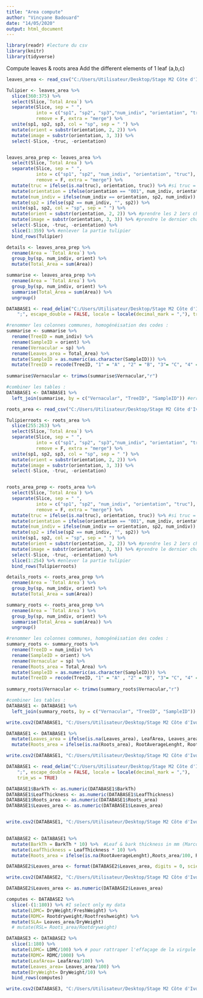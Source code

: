 ```yaml
---
title: "Area compute"
author: "Vincyane Badouard"
date: "14/05/2020"
output: html_document
---
```


```r
library(readr) #lecture du csv
library(knitr)
library(tidyverse)
```

Compute leaves & roots area 
Add the different elements of 1 leaf (a,b,c)

```r
leaves_area <- read_csv("C:/Users/Utilisateur/Desktop/Stage M2 Côte d'Ivoire/TERRAIN/Scans/Leaves/Summary of Leaves.csv")

Tulipier <- leaves_area %>% 
  slice(360:375) %>% 
  select(Slice,`Total Area`) %>% 
  separate(Slice, sep = " ",
           into = c("sp1", "sp2", "sp3","num_indiv", "orientation", "truc"), 
           remove = F, extra = "merge") %>% 
  unite(sp1, sp2, sp3, col = "sp", sep = " ") %>% 
  mutate(orient = substr(orientation, 2, 2)) %>% 
  mutate(image = substr(orientation, 3, 3)) %>%
  select(-Slice, -truc, -orientation) 


leaves_area_prep <- leaves_area %>%
  select(Slice,`Total Area`) %>% 
  separate(Slice, sep = " ",
           into = c("sp1", "sp2", "num_indiv", "orientation", "truc"), 
           remove = F, extra = "merge") %>% 
  mutate(truc = ifelse(is.na(truc), orientation, truc)) %>% #si truc = NA, = orientation, sinon laisser truc
  mutate(orientation = ifelse(orientation == "001", num_indiv, orientation)) %>% 
  mutate(num_indiv = ifelse(num_indiv == orientation, sp2, num_indiv)) %>% 
  mutate(sp2 = ifelse(sp2 == num_indiv, "", sp2)) %>% 
  unite(sp1, sp2, col = "sp", sep = " ") %>% 
  mutate(orient = substr(orientation, 2, 2)) %>% #prendre les 2 1ers characters d' orientation et les mettre dans orient
  mutate(image = substr(orientation, 3, 3)) %>% #prendre le dernier character
  select(-Slice, -truc, -orientation) %>% 
  slice(1:359) %>% #enlever la partie tulipier
  bind_rows(Tulipier)

```

```r

details <- leaves_area_prep %>%
  rename(Area = `Total Area`) %>% 
  group_by(sp, num_indiv, orient) %>% 
  mutate(Total_Area = sum(Area))

summarise <- leaves_area_prep %>%
  rename(Area = `Total Area`) %>% 
  group_by(sp, num_indiv, orient) %>% 
  summarise(Total_Area = sum(Area)) %>% 
  ungroup()


```

```r

DATABASE1 <- read_delim("C:/Users/Utilisateur/Desktop/Stage M2 Côte d'Ivoire/TERRAIN/DATABASE.csv", 
    ";", escape_double = FALSE, locale = locale(decimal_mark = ","), trim_ws = TRUE)

#renommer les colonnes communes, homogénéisation des codes :
summarise <- summarise %>% 
  rename(TreeID = num_indiv) %>%
  rename(SampleID = orient) %>%
  rename(Vernacular = sp) %>%
  rename(Leaves_area = Total_Area) %>% 
  mutate(SampleID = as.numeric(as.character(SampleID))) %>%
  mutate(TreeID = recode(TreeID, "1" = "A" , "2" = "B", "3"= "C", "4" = "D"))
         
summarise$Vernacular <- trimws(summarise$Vernacular,"r")

#combiner les tables :
DATABASE1 <- DATABASE1 %>% 
  left_join(summarise, by = c("Vernacular", "TreeID", "SampleID")) #erreur: Total_area est vide

```


```r
roots_area <- read_csv("C:/Users/Utilisateur/Desktop/Stage M2 Côte d'Ivoire/TERRAIN/Scans/Roots/Summary of Roots.csv")

Tulipierroots <- roots_area %>% 
  slice(255:263) %>% 
  select(Slice,`Total Area`) %>% 
  separate(Slice, sep = " ",
           into = c("sp1", "sp2", "sp3","num_indiv", "orientation", "truc"), 
           remove = F, extra = "merge") %>% 
  unite(sp1, sp2, sp3, col = "sp", sep = " ") %>% 
  mutate(orient = substr(orientation, 2, 2)) %>% 
  mutate(image = substr(orientation, 3, 3)) %>%
  select(-Slice, -truc, -orientation) 


roots_area_prep <- roots_area %>%
  select(Slice,`Total Area`) %>% 
  separate(Slice, sep = " ",
           into = c("sp1", "sp2", "num_indiv", "orientation", "truc"), 
           remove = F, extra = "merge") %>% 
  mutate(truc = ifelse(is.na(truc), orientation, truc)) %>% #si truc = NA, = orientation, sinon laisser truc
  mutate(orientation = ifelse(orientation == "001", num_indiv, orientation)) %>% 
  mutate(num_indiv = ifelse(num_indiv == orientation, sp2, num_indiv)) %>% 
  mutate(sp2 = ifelse(sp2 == num_indiv, "", sp2)) %>% 
  unite(sp1, sp2, col = "sp", sep = " ") %>% 
  mutate(orient = substr(orientation, 2, 2)) %>% #prendre les 2 1ers characters d' orientation et les mettre dans orient
  mutate(image = substr(orientation, 3, 3)) %>% #prendre le dernier character
  select(-Slice, -truc, -orientation) %>% 
  slice(1:254) %>% #enlever la partie tulipier
  bind_rows(Tulipierroots)

```

```r

details_roots <- roots_area_prep %>%
  rename(Area = `Total Area`) %>% 
  group_by(sp, num_indiv, orient) %>% 
  mutate(Total_Area = sum(Area))

summary_roots <- roots_area_prep %>%
  rename(Area = `Total Area`) %>% 
  group_by(sp, num_indiv, orient) %>% 
  summarise(Total_Area = sum(Area)) %>% 
  ungroup()


```

```r

#renommer les colonnes communes, homogénéisation des codes :
summary_roots <- summary_roots %>% 
  rename(TreeID = num_indiv) %>%
  rename(SampleID = orient) %>%
  rename(Vernacular = sp) %>%
  rename(Roots_area = Total_Area) %>% 
  mutate(SampleID = as.numeric(as.character(SampleID))) %>%
  mutate(TreeID = recode(TreeID, "1" = "A" , "2" = "B", "3"= "C", "4" = "D"))
         
summary_roots$Vernacular <- trimws(summary_roots$Vernacular,"r")

#combiner les tables :
DATABASE1 <- DATABASE1 %>% 
  left_join(summary_roots, by = c("Vernacular", "TreeID", "SampleID")) #erreur: Total_area est vide

write.csv2(DATABASE1, "C:/Users/Utilisateur/Desktop/Stage M2 Côte d'Ivoire/TERRAIN/DATABASE1.csv")

```

```r

DATABASE1 <- DATABASE1 %>%
  mutate(Leaves_area = ifelse(is.na(Leaves_area), LeafArea, Leaves_area)) %>%
  mutate(Roots_area = ifelse(is.na(Roots_area), RootAverageLenght, Roots_area))

write.csv2(DATABASE1, "C:/Users/Utilisateur/Desktop/Stage M2 Côte d'Ivoire/TERRAIN/DATABASE1.csv")

```

```r

DATABASE1 <- read_delim("C:/Users/Utilisateur/Desktop/Stage M2 Côte d'Ivoire/TERRAIN/DATABASE1.csv", 
    ";", escape_double = FALSE, locale = locale(decimal_mark = ","), 
    trim_ws = TRUE)

DATABASE1$BarkTh <- as.numeric(DATABASE1$BarkTh)
DATABASE1$LeafThickness <- as.numeric(DATABASE1$LeafThickness)
DATABASE1$Roots_area <- as.numeric(DATABASE1$Roots_area)
DATABASE1$Leaves_area <- as.numeric(DATABASE1$Leaves_area)


write.csv2(DATABASE1, "C:/Users/Utilisateur/Desktop/Stage M2 Côte d'Ivoire/TERRAIN/DATABASE1.csv")

  
DATABASE2 <- DATABASE1 %>%
  mutate(BarkTh = BarkTh * 10) %>%  #Leaf & bark thickness in mm (Marco & me)
  mutate(LeafThickness = LeafThickness * 10) %>%  
  mutate(Roots_area = ifelse(is.na(RootAverageLenght),Roots_area/100, Roots_area))  #Roots_area in cm^2 (only me)

DATABASE2$Leaves_area <- format(DATABASE2$Leaves_area, digits = 0, scientific = F) 

write.csv2(DATABASE2, "C:/Users/Utilisateur/Desktop/Stage M2 Côte d'Ivoire/TERRAIN/DATABASE2.csv")

```

```r

DATABASE2$Leaves_area <- as.numeric(DATABASE2$Leaves_area)

computes <- DATABASE2 %>%
  slice(-(1:180)) %>% #I select only my data 
  mutate(LDMC= DryWeight/FreshWeight) %>% 
  mutate(RDMC= Rootdryweight/Rootfreshweight) %>% 
  mutate(SLA= Leaves_area/DryWeight) 
  # mutate(RSL= Roots_area/Rootdryweight)

DATABASE3 <- DATABASE2 %>%
  slice(1:180) %>%
  mutate(LDMC= LDMC/100) %>% # pour rattraper l'effaçage de la virgule au 1er chargement des données de Marco
  mutate(RDMC= RDMC/1000) %>% 
  mutate(LeafArea= LeafArea/100) %>% 
  mutate(Leaves_area= Leaves_area/100) %>% 
  mutate(DryWeight= DryWeight/10) %>% 
  bind_rows(computes)

write.csv2(DATABASE3, "C:/Users/Utilisateur/Desktop/Stage M2 Côte d'Ivoire/TERRAIN/DATABASE3.csv")
  
```


